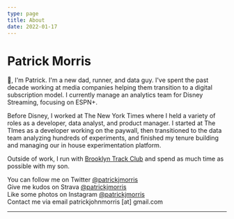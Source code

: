 ```yaml
---
type: page
title: About
date: 2022-01-17
---
```


# Patrick Morris

👋, I'm Patrick. I'm a new dad, runner, and data guy. I've spent the past decade working at media companies helping them transition to a digital subscription model. I currently manage an analytics team for Disney Streaming, focusing on ESPN+.

Before Disney, I worked at The New York Times where I held a variety of roles as a developer, data analyst, and product manager. I started at The TImes as a developer working on the paywall, then transitioned to the data team analyzing hundreds of experiments, and finished my tenure building and managing our in house experimentation platform.

Outside of work, I run with [Brooklyn Track Club](https://www.instagram.com/brooklyntrackclub/) and spend as much time as possible with my son.

You can follow me on Twitter [@patrickjmorris](https://twitter.com/patrickjmorris) <br />
Give me kudos on Strava [@patrickjmorris](https://www.strava.com/athletes/patrickjmorris) <br />
Like some photos on Instagram [@patrickjmorris](https://instagram.com/patrickjmorris) <br />
Contact me via email patrickjohnmorris [at] gmail.com

---

<div></div>

